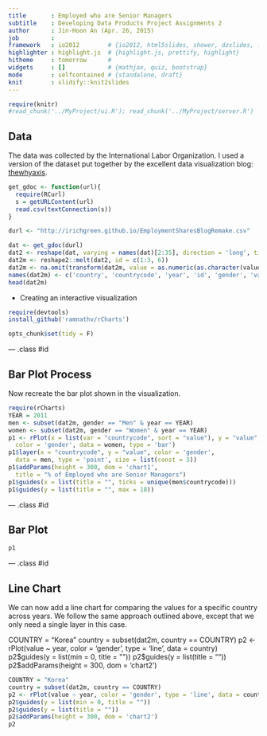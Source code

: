 ```yaml
---
title       : Employed who are Senior Managers
subtitle    : Developing Data Products Project Assignments 2
author      : Jin-Hoon An (Apr. 26, 2015)
job         : 
framework   : io2012        # {io2012, html5slides, shower, dzslides, ...}
highlighter : highlight.js  # {highlight.js, prettify, highlight}
hitheme     : tomorrow      # 
widgets     : []            # {mathjax, quiz, bootstrap}
mode        : selfcontained # {standalone, draft}
knit        : slidify::knit2slides
---
```



```r
require(knitr)
#read_chunk('../MyProject/ui.R'); read_chunk('../MyProject/server.R')

```


## Data

The data was collected by the International Labor Organization. I used a version of the dataset put together by the excellent data visualization blog: [thewhyaxis](http://thewhyaxis.info/gap-remake/). 

```r
get_gdoc <- function(url){
  require(RCurl)
  s = getURLContent(url)
  read.csv(textConnection(s))
}

durl <- "http://irichgreen.github.io/EmploymentSharesBlogRemake.csv"

dat <- get_gdoc(durl)
dat2 <- reshape(dat, varying = names(dat)[2:35], direction = 'long', timevar = "year")
dat2m <- reshape2::melt(dat2, id = c(1:3, 6))
dat2m <- na.omit(transform(dat2m, value = as.numeric(as.character(value))))
names(dat2m) <- c('country', 'countrycode', 'year', 'id', 'gender', 'value')
head(dat2m)
```

* Creating an interactive visualization

```r
require(devtools)
install_github('ramnathv/rCharts')
```

 
```r
opts_chunk$set(tidy = F)
```

--- .class #id 

## Bar Plot Process

Now recreate the bar plot shown in the visualization.

<div id='chart1'></div>

```r
require(rCharts)
YEAR = 2011
men <- subset(dat2m, gender == "Men" & year == YEAR)
women <- subset(dat2m, gender == "Women" & year == YEAR)
p1 <- rPlot(x = list(var = "countrycode", sort = "value"), y = "value", 
  color = 'gender', data = women, type = 'bar')
p1$layer(x = "countrycode", y = "value", color = 'gender', 
  data = men, type = 'point', size = list(const = 3))
p1$addParams(height = 300, dom = 'chart1', 
  title = "% of Employed who are Senior Managers")
p1$guides(x = list(title = "", ticks = unique(men$countrycode)))
p1$guides(y = list(title = "", max = 18))
```

--- .class #id 

## Bar Plot

```r
p1
```

--- .class #id 

## Line Chart

We can now add a line chart for comparing the values for a specific country across years. We follow the same approach outlined above, except that we only need a single layer in this case.

<div id='chart2'></div>

COUNTRY = "Korea"
country = subset(dat2m, country == COUNTRY)
p2 <- rPlot(value ~ year, color = 'gender', type = 'line', data = country)
p2$guides(y = list(min = 0, title = ""))
p2$guides(y = list(title = ""))
p2$addParams(height = 300, dom = 'chart2')

```r
COUNTRY = "Korea"
country = subset(dat2m, country == COUNTRY)
p2 <- rPlot(value ~ year, color = 'gender', type = 'line', data = country)
p2$guides(y = list(min = 0, title = ""))
p2$guides(y = list(title = ""))
p2$addParams(height = 300, dom = 'chart2')
p2
```
